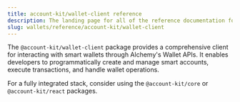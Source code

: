 ```yaml
---
title: account-kit/wallet-client reference
description: The landing page for all of the reference documentation for @account-kit/wallet-client
slug: wallets/reference/account-kit/wallet-client
---
```


The `@account-kit/wallet-client` package provides a comprehensive client for interacting with smart wallets through Alchemy's Wallet APIs. It enables developers to programmatically create and manage smart accounts, execute transactions, and handle wallet operations.

For a fully integrated stack, consider using the `@account-kit/core` or `@account-kit/react` packages.
